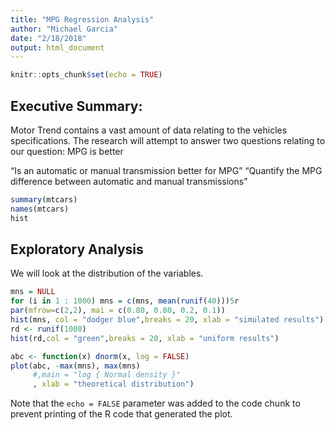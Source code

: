 ```yaml
---
title: "MPG Regression Analysis"
author: "Michael Garcia"
date: "2/18/2018"
output: html_document
---
```


```r
knitr::opts_chunk$set(echo = TRUE)
```

## Executive Summary:
Motor Trend contains a vast amount of data relating to the vehicles specifications. The research will
attempt to answer two questions relating to our question: MPG is better

“Is an automatic or manual transmission better for MPG”
"Quantify the MPG difference between automatic and manual transmissions"



```r
summary(mtcars)
names(mtcars)
hist
```

## Exploratory Analysis


We will look at the distribution of the variables. 

```r
mns = NULL
for (i in 1 : 1000) mns = c(mns, mean(runif(40)))5r
par(mfrow=c(2,2), mai = c(0.80, 0.80, 0.2, 0.1))
hist(mns, col = "dodger blue",breaks = 20, xlab = "simulated results")
rd <- runif(1000)
hist(rd,col = "green",breaks = 20, xlab = "uniform results")

abc <- function(x) dnorm(x, log = FALSE)
plot(abc, -max(mns), max(mns)
     #,main = "log { Normal density }"
     , xlab = "theoretical distribution")
```

Note that the `echo = FALSE` parameter was added to the code chunk to prevent printing of the R code that generated the plot.
